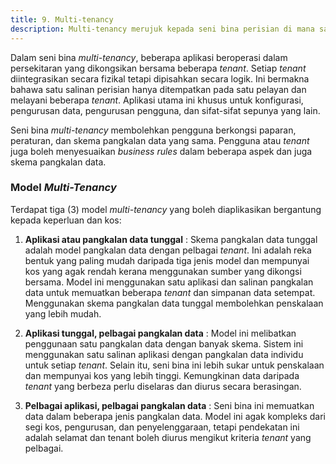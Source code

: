 ```yaml
---
title: 9. Multi-tenancy
description: Multi-tenancy merujuk kepada seni bina perisian di mana satu aplikasi melayani pelbagai pelanggan atau tenant. Tenant berkeupayaan untuk menyesuaikan beberapa bahagian aplikasi, seperti paparan antara muka dan fungsi teras (business rules), tetapi tidak boleh mengubah kod aplikasi.
---
```


Dalam seni bina *multi-tenancy*, beberapa aplikasi beroperasi dalam persekitaran yang dikongsikan bersama beberapa *tenant*. Setiap *tenant* diintegrasikan secara fizikal tetapi dipisahkan secara logik. Ini bermakna bahawa satu salinan perisian hanya ditempatkan pada satu pelayan dan melayani beberapa *tenant*. Aplikasi utama ini khusus untuk konfigurasi, pengurusan data, pengurusan pengguna, dan sifat-sifat sepunya yang lain.

Seni bina *multi-tenancy* membolehkan pengguna berkongsi paparan, peraturan, dan skema pangkalan data yang sama. Pengguna atau *tenant* juga boleh menyesuaikan *business rules* dalam beberapa aspek dan juga skema pangkalan data.

### Model *Multi-Tenancy*

Terdapat tiga (3) model *multi-tenancy* yang boleh diaplikasikan bergantung kepada keperluan dan kos:

1. **Aplikasi atau pangkalan data tunggal** : Skema pangkalan data tunggal adalah model pangkalan data dengan pelbagai *tenant*. Ini adalah reka bentuk yang paling mudah daripada tiga jenis model dan mempunyai kos yang agak rendah kerana menggunakan sumber yang dikongsi bersama. Model ini menggunakan satu aplikasi dan salinan pangkalan data untuk memuatkan beberapa *tenant* dan simpanan data setempat. Menggunakan skema pangkalan data tunggal membolehkan penskalaan yang lebih mudah.

2. **Aplikasi tunggal, pelbagai pangkalan data** : Model ini melibatkan penggunaan satu pangkalan data dengan banyak skema. Sistem ini menggunakan satu salinan aplikasi dengan pangkalan data individu untuk setiap *tenant*. Selain itu, seni bina ini lebih sukar untuk penskalaan dan mempunyai kos yang lebih tinggi. Kemungkinan data daripada *tenant* yang berbeza perlu diselaras dan diurus secara berasingan.

3. **Pelbagai aplikasi, pelbagai pangkalan data** : Seni bina ini memuatkan data dalam beberapa jenis pangkalan data. Model ini agak kompleks dari segi kos, pengurusan, dan penyelenggaraan, tetapi pendekatan ini adalah selamat dan tenant boleh diurus mengikut kriteria *tenant* yang pelbagai.